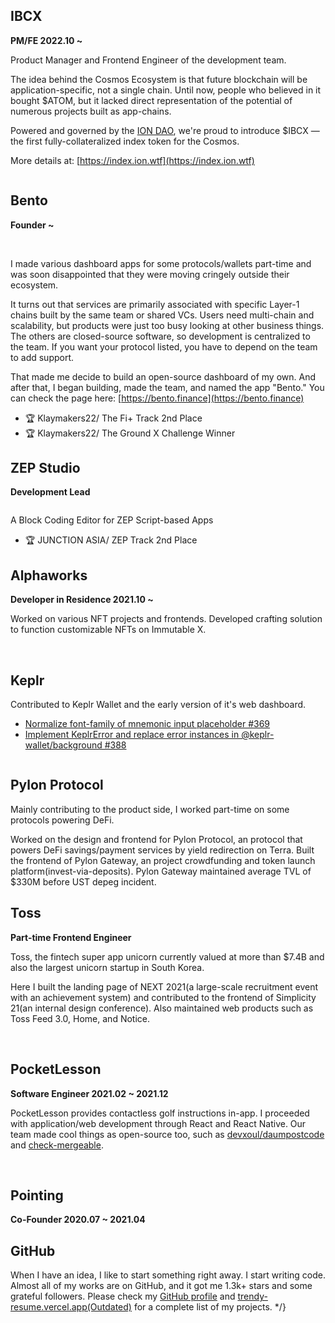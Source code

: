 ## IBCX

**PM/FE 2022.10 ~**

Product Manager and Frontend Engineer of the development team.

The idea behind the Cosmos Ecosystem is that future blockchain will be
application-specific, not a single chain. Until now, people who believed in
it bought $ATOM, but it lacked direct representation of the potential of
numerous projects built as app-chains.

Powered and governed by the [ION DAO](https://ion.wtf), we're proud to
introduce $IBCX — the first fully-collateralized index token for the Cosmos.

More details at: [https://index.ion.wtf](https://index.ion.wtf)

<Image alt="" src="/assets/home/ibcx-1.jpg" />

## Bento

**Founder ~**

<ImageList>
  <Image alt="" src="/assets/home/bento-1.png" />
  <Image alt="" src="/assets/home/bento-2.png" />
</ImageList>

I made various dashboard apps for some protocols/wallets part-time and was
soon disappointed that they were moving cringely outside their ecosystem.

It turns out that services are primarily associated with specific Layer-1
chains built by the same team or shared VCs. Users need multi-chain and
scalability, but products were just too busy looking at other business
things. The others are closed-source software, so development is centralized
to the team. If you want your protocol listed, you have to depend on the
team to add support.

That made me decide to build an open-source dashboard of my own. And after
that, I began building, made the team, and named the app "Bento." You can
check the page here: [https://bento.finance](https://bento.finance)

- 🏆 Klaymakers22/ The Fi+ Track 2nd Place
- 🏆 Klaymakers22/ The Ground X Challenge Winner

## ZEP Studio

**Development Lead**

<Image alt="" src="/assets/home/zep-studio.png" />

A Block Coding Editor for ZEP Script-based Apps

- 🏆 JUNCTION ASIA/ ZEP Track 2nd Place

## Alphaworks

**Developer in Residence 2021.10 ~**

Worked on various NFT projects and frontends. Developed crafting solution to
function customizable NFTs on Immutable X.

<Image alt="" src="/assets/home/manythings.png" />

<ImageList>
  <Image alt="" src="/assets/home/alti-1.png" />
  <Image alt="" src="/assets/home/alti-2.png" />
</ImageList>

<ImageList>
  <Image alt="" src="/assets/home/cybergalz-1.png" />
  <Image alt="" src="/assets/home/cybergalz-2.png" />
</ImageList>

## Keplr

Contributed to Keplr Wallet and the early version of it's web dashboard.

- [Normalize font-family of mnemonic input placeholder #369](https://github.com/chainapsis/keplr-wallet/pull/369)
- [Implement KeplrError and replace error instances in @keplr-wallet/background #388](https://github.com/chainapsis/keplr-wallet/pull/388)

<Image alt="" src="/assets/home/keplr-1.png" />

## Pylon Protocol

Mainly contributing to the product side, I worked part-time on some
protocols powering DeFi.

Worked on the design and frontend for Pylon Protocol, an protocol that powers DeFi savings/payment services by yield redirection on Terra.
Built the frontend of Pylon Gateway, an project crowdfunding and token launch platform(invest-via-deposits).
Pylon Gateway maintained average TVL of $330M before UST depeg incident.

## Toss

**Part-time Frontend Engineer**

Toss, the fintech super app unicorn currently valued at more than $7.4B and
also the largest unicorn startup in South Korea.

Here I built the landing page of NEXT 2021(a large-scale recruitment event
with an achievement system) and contributed to the frontend of Simplicity
21(an internal design conference). Also maintained web products such as Toss
Feed 3.0, Home, and Notice.

<ImageList>
  <Image alt="" src="/assets/home/toss-1.png" />
  <Image alt="" src="/assets/home/toss-2.png" />
</ImageList>

<ImageList>
  <Image alt="" src="/assets/home/toss-3.png" />
  <Image alt="" src="/assets/home/toss-4.png" />
</ImageList>

## PocketLesson

**Software Engineer 2021.02 ~ 2021.12**

PocketLesson provides contactless golf instructions in-app.
I proceeded with application/web development through React and React Native.
Our team made cool things as open-source too, such as [devxoul/daumpostcode](https://github.com/devxoul/daumpostcode) and [check-mergeable](https://github.com/check-mergeable/check-mergeable).

<ImageList>
  <Image alt="" src="/assets/home/pocketlesson-1.png" />
  <Image alt="" src="/assets/home/pocketlesson-2.png" />
</ImageList>

## Pointing

**Co-Founder 2020.07 ~ 2021.04**

## GitHub

When I have an idea, I like to start something right away. I start writing code.
Almost all of my works are on GitHub, and it got me 1.3k+ stars and some grateful followers.
Please check my [GitHub profile](https://github.com/junhoyeo) and [trendy-resume.vercel.app(Outdated)](https://trendy-resume.vercel.app) for a complete list of my projects. \*/}

<ImageList>
  <Image alt="" src="/assets/home/github-2.png" />
  <Image alt="" src="/assets/home/github-1.png" />
</ImageList>
